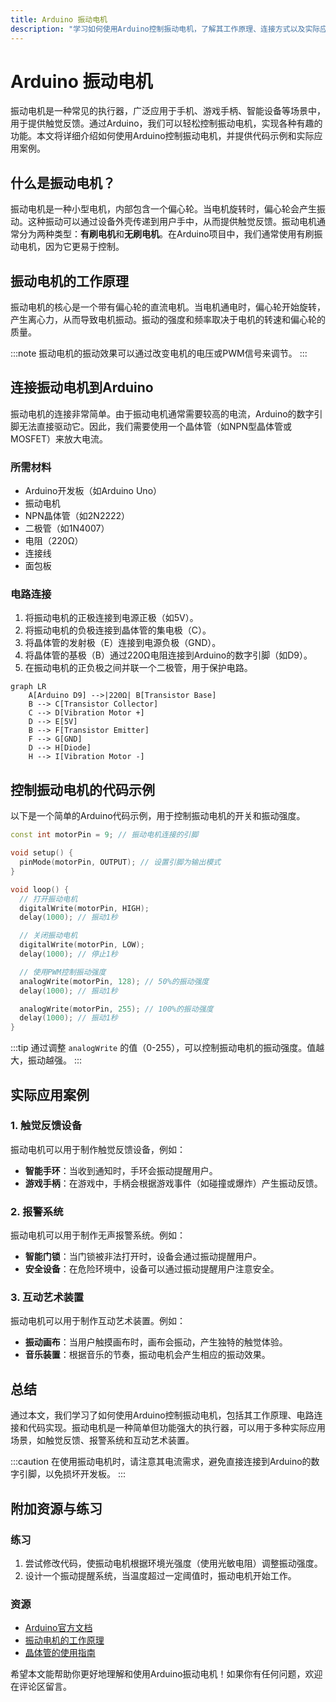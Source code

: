 ```yaml
---
title: Arduino 振动电机
description: "学习如何使用Arduino控制振动电机，了解其工作原理、连接方式以及实际应用场景。"
---
```


# Arduino 振动电机

振动电机是一种常见的执行器，广泛应用于手机、游戏手柄、智能设备等场景中，用于提供触觉反馈。通过Arduino，我们可以轻松控制振动电机，实现各种有趣的功能。本文将详细介绍如何使用Arduino控制振动电机，并提供代码示例和实际应用案例。

## 什么是振动电机？

振动电机是一种小型电机，内部包含一个偏心轮。当电机旋转时，偏心轮会产生振动。这种振动可以通过设备外壳传递到用户手中，从而提供触觉反馈。振动电机通常分为两种类型：**有刷电机**和**无刷电机**。在Arduino项目中，我们通常使用有刷振动电机，因为它更易于控制。

## 振动电机的工作原理

振动电机的核心是一个带有偏心轮的直流电机。当电机通电时，偏心轮开始旋转，产生离心力，从而导致电机振动。振动的强度和频率取决于电机的转速和偏心轮的质量。

:::note
振动电机的振动效果可以通过改变电机的电压或PWM信号来调节。
:::

## 连接振动电机到Arduino

振动电机的连接非常简单。由于振动电机通常需要较高的电流，Arduino的数字引脚无法直接驱动它。因此，我们需要使用一个晶体管（如NPN型晶体管或MOSFET）来放大电流。

### 所需材料
- Arduino开发板（如Arduino Uno）
- 振动电机
- NPN晶体管（如2N2222）
- 二极管（如1N4007）
- 电阻（220Ω）
- 连接线
- 面包板

### 电路连接
1. 将振动电机的正极连接到电源正极（如5V）。
2. 将振动电机的负极连接到晶体管的集电极（C）。
3. 将晶体管的发射极（E）连接到电源负极（GND）。
4. 将晶体管的基极（B）通过220Ω电阻连接到Arduino的数字引脚（如D9）。
5. 在振动电机的正负极之间并联一个二极管，用于保护电路。

```mermaid
graph LR
    A[Arduino D9] -->|220Ω| B[Transistor Base]
    B --> C[Transistor Collector]
    C --> D[Vibration Motor +]
    D --> E[5V]
    B --> F[Transistor Emitter]
    F --> G[GND]
    D --> H[Diode]
    H --> I[Vibration Motor -]
```

## 控制振动电机的代码示例

以下是一个简单的Arduino代码示例，用于控制振动电机的开关和振动强度。

```cpp
const int motorPin = 9; // 振动电机连接的引脚

void setup() {
  pinMode(motorPin, OUTPUT); // 设置引脚为输出模式
}

void loop() {
  // 打开振动电机
  digitalWrite(motorPin, HIGH);
  delay(1000); // 振动1秒

  // 关闭振动电机
  digitalWrite(motorPin, LOW);
  delay(1000); // 停止1秒

  // 使用PWM控制振动强度
  analogWrite(motorPin, 128); // 50%的振动强度
  delay(1000); // 振动1秒

  analogWrite(motorPin, 255); // 100%的振动强度
  delay(1000); // 振动1秒
}
```

:::tip
通过调整 `analogWrite` 的值（0-255），可以控制振动电机的振动强度。值越大，振动越强。
:::

## 实际应用案例

### 1. 触觉反馈设备
振动电机可以用于制作触觉反馈设备，例如：
- **智能手环**：当收到通知时，手环会振动提醒用户。
- **游戏手柄**：在游戏中，手柄会根据游戏事件（如碰撞或爆炸）产生振动反馈。

### 2. 报警系统
振动电机可以用于制作无声报警系统。例如：
- **智能门锁**：当门锁被非法打开时，设备会通过振动提醒用户。
- **安全设备**：在危险环境中，设备可以通过振动提醒用户注意安全。

### 3. 互动艺术装置
振动电机可以用于制作互动艺术装置。例如：
- **振动画布**：当用户触摸画布时，画布会振动，产生独特的触觉体验。
- **音乐装置**：根据音乐的节奏，振动电机会产生相应的振动效果。

## 总结

通过本文，我们学习了如何使用Arduino控制振动电机，包括其工作原理、电路连接和代码实现。振动电机是一种简单但功能强大的执行器，可以用于多种实际应用场景，如触觉反馈、报警系统和互动艺术装置。

:::caution
在使用振动电机时，请注意其电流需求，避免直接连接到Arduino的数字引脚，以免损坏开发板。
:::

## 附加资源与练习

### 练习
1. 尝试修改代码，使振动电机根据环境光强度（使用光敏电阻）调整振动强度。
2. 设计一个振动提醒系统，当温度超过一定阈值时，振动电机开始工作。

### 资源
- [Arduino官方文档](https://www.arduino.cc/)
- [振动电机的工作原理](https://en.wikipedia.org/wiki/Vibration_motor)
- [晶体管的使用指南](https://learn.sparkfun.com/tutorials/transistors)

希望本文能帮助你更好地理解和使用Arduino振动电机！如果你有任何问题，欢迎在评论区留言。